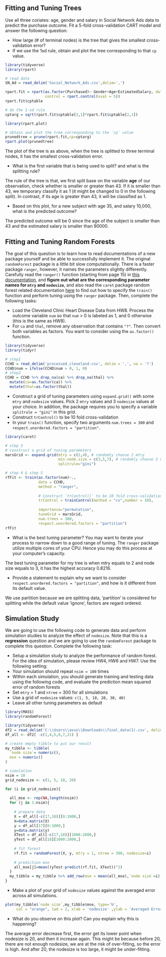 
## Fitting and Tuning Trees

Use all three coriates: age, gender and salary in Social Network Ads data to predict the purchase outcome. Fit a 5-fold cross-validation CART model and answer the following question:

* How large (# of terminal nodes) is the tree that gives the smallest cross-validation error? 
* If we use the 1sd rule, obtain and plot the tree corresponding to that `cp` value. 

```{r, results='hide', message=FALSE, warning=FALSE}
library(tidyverse)
library(rpart)
```
```{r, results='hide', message=FALSE}
# read data
SN_Ad = read_delim('Social_Network_Ads.csv',delim=',')
```
```{r}
rpart.fit = rpart(as.factor(Purchased)~ Gender+Age+EstimatedSalary, data = SN_Ad, 
                  control = rpart.control(xval = 5))
rpart.fit$cptable
```

```{r}
# do the 1-sd rule
cptarg = sqrt(rpart.fit$cptable[3,1]*rpart.fit$cptable[2,1])
```
```{r, results='hide', message=FALSE, warning=FALSE}
library(rpart.plot)
```
```{r}
# obtain and plot the tree corresponding to the `cp` value
prunedtree = prune(rpart.fit,cp=cptarg)
rpart.plot(prunedtree)
```

The plot of the tree is as above, when the tree is splitted to three terminal nodes, it  has the smallest cross-validation error. 


* What is the first variable that is being used to split? and what is the splitting rule? 

The rule of the tree is that, we first split base on the variable **age** of our observation, check whether is smaller or greater than 43. If it is smaller than 43, we temporary classify it as 1 (it might be changed to 0 in the following split). In contrast, if its age is greater than 43, it will be classified as 1.

* Based on this plot, for a new subject with age 35, and salary 10,000, what is the predicted outcome?
  
The predicted outcome will be 0 since the age of the subject is smaller than 43 and the estimated salary is smaller than 90000. 


## Fitting and Tuning Random Forests

The goal of this question is to learn how to read documentations of a new package yourself and be able to successfully implement it. The original `randomForest` package is a little bit slow computationally. There is a faster package `ranger`, however, it names the parameters slightly differently. Carefully read the `ranger()` function (starting from page 15) in [this documentation](https://cran.r-project.org/web/packages/ranger/ranger.pdf), and __figure out what are the corresponding parameter names for `mtry` and `nodesize`__, and also read the `caret` package random forest related documentation [here](https://topepo.github.io/caret/train-models-by-tag.html#random-forest) to find out how to specify the `train()` function and perform tuning using the `ranger` package. Then, complete the following tasks:

* Load the Cleveland Clinic Heart Disease Data from HW8. Process the outcome variable `num` so that `num` > 0 is labeled as 1, and 0 otherwise (this is the same as HW8). 
* For `ca` and `thal`, remove any observation that contains `"?"`. Then convert both variables as factors. You want to consider using the `as.factor()` function. 
  
```{r, results='hide', message=FALSE, warning=FALSE}
library(tidyverse)
library(tidyr)
```
```{r, results='hide', message=FALSE, warning=FALSE}
# step1
CCHD = read_delim('processed_cleveland.csv', delim = ',', na = '?')
CCHD$num = ifelse(CCHD$num > 0, 1, 0)
# step2
CCHD = CCHD %>% drop_na(ca) %>% drop_na(thal) %>% 
  mutate(ca=as.factor(ca)) %>%
  mutate(thal=as.factor(thal))
```

  
* Construct a grid of tuning parameters using `expand.grid()` with some `mtry` and `nodesize` values. Pick 2 `mtry` values and 3 `nodesize` values at your choice. In addition, the package requires you to specify a variable `splitrule = "gini"` in this grid.
* Construct `trControl()` to be 10 fold cross-validation
* In your `train()` function, specify two arguments `num.trees = 300` and `respect.unordered.factors = "partition"`.

```{r, results='hide', message=FALSE, warning=FALSE}
library(caret)
```  
```{r}
# step 3
# construct a grid of tuning parameters
marsGrid <- expand.grid(mtry = c(2,4), # randomly choose 2 mtry
                        min.node.size = c(3,5,7), # randomly choose 3 nodesize
                        splitrule="gini")
```
```{r}
# step 4 & step 5
rfFit <- train(as.factor(num)~., 
               data = CCHD, 
               method = "ranger",
               
               # Construct `trControl()` to be 10 fold cross-validation
               trControl = trainControl(method = "cv",number = 10),
               
               importance="permutation",
               tuneGrid = marsGrid,
               num.trees = 300,
               respect.unordered.factors = "partition")
rfFit
```

* What is the best tuning parameter? You may want to iterate your process to narrow down to a good range of tuning. The `ranger` package utilize multiple cores of your CPU. Hence you may do this process at your computer's capacity. 

The best tuning parameter for my tree is when mtry equals to 2 and node size wquals to 3, it has the highest accuracy 0.8216. 

* Provide a statement to explain why we want to consider `respect.unordered.factors = "partition"`, and how is it different from its default value. 

We use partition because we are splitting data, 'partition' is considered for splitting while the default value 'ignore', factors are regard ordered.


## Simulation Study

We are going to use the following code to generate data and perform simulation studies to analyze the effect of `nodesize`. Note that this is a __regression__ question and we are going to use the `randomForest` package to complete this question. Complete the following task:

* Setup a simulation study to analyze the performance of random forest. For the idea of simulation, please review HW4, HW6 and HW7. Use the following setting: 
+ Your simulation should repeat `nsim = 100` times
+ Within each simulation, you should generate training and testing data using the following code, and evaluate the prediction mean squared error of random forests
+ Set `mtry` = 1 and `ntree` = 300 for all simulations
+ Use a grid of `nodesize` values: `c(1, 5, 10, 20, 30, 40)`
+ Leave all other tuning parameters as default
  
```{r, results='hide', message=FALSE, warning=FALSE}
library(MASS)
library(randomForest)
```
```{r}
library(tidyverse)
df2 = read_delim('C:\\Users\\asus\\Downloads\\final_data(1).csv', delim=',')
df_all <- df2[ -c(1,4,5,6,7,21) ]
```

```{r}
# create empty tibble to put our result
my_tibble <- tibble(
  `node size`= numeric(),
  mse = numeric()
)

# simulation
nsim = 10
grid_nodesize <- c(1, 5, 10, 20)

for (i in grid_nodesize){
  
  all_mse <- rep(NA,length(nsim))
  for (j in 1:nsim){
    
    # prepare data
    X = df_all[-c(17,18)][0:1000,]
    X=data.matrix(X) 
    y = df_all[17][0:1000,]
    y=data.matrix(y)
    XTest = df_all[-c(17,18)][1000:2000,]
    yTest = df_all[18][1000:2000,] 
    
    # fit forest 
    rf.fit = randomForest(X, y, mtry = 1, ntree = 300, nodesize=i)
    
    # prediction mse
    all_mse[j]=mean((yTest-predict(rf.fit, XTest))^2)
  }
  my_tibble = my_tibble %>% add_row(mse = mean(all_mse),`node size`=i)
}
```

* Make a plot of your grid of `nodesize` values against the averaged error across all simulations.
  
```{r}
plot(my_tibble$`node size`,my_tibble$mse, type='b',
     col = "orange", lwd = 2, xlab = 'nodesize' ,ylab = 'Averaged Error')
```
  
* What do you observe on this plot? Can you explain why this is happening?

The average error decrease first, the error get its lower point when nodesize is 20, and then it increase again. This might be because before 20, there are not enough nodesize,  we are at the risk of over-fitting, so the error is high. And after 20, the nodesize is too large, it might be under-fitting.
